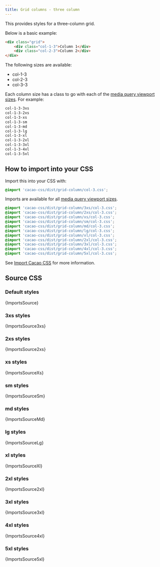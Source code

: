 ```yaml
---
title: Grid columns - three column
---
```


This provides styles for a three-column grid.

Below is a basic example:

```html
<div class="grid">
    <div class="col-1-3">Column 1</div>
    <div class="col-2-3">Column 2</div>
</div>
```

The following sizes are available:

- col-1-3
- col-2-3
- col-3-3

Each column size has a class to go with each of the [media query viewport sizes](/styles/media#viewport-media-queries). For example:

```css
col-1-3-3xs
col-1-3-2xs
col-1-3-xs
col-1-3-sm
col-1-3-md
col-1-3-lg
col-1-3-xl
col-1-3-2xl
col-1-3-3xl
col-1-3-4xl
col-1-3-5xl
```

## How to import into your CSS

Import this into your CSS with:

```css
@import 'cacao-css/dist/grid-column/col-3.css';
```

Imports are available for all [media query viewport sizes](/styles/media#viewport-media-queries).

```css
@import 'cacao-css/dist/grid-column/3xs/col-3.css';
@import 'cacao-css/dist/grid-column/2xs/col-3.css';
@import 'cacao-css/dist/grid-column/xs/col-3.css';
@import 'cacao-css/dist/grid-column/sm/col-3.css';
@import 'cacao-css/dist/grid-column/md/col-3.css';
@import 'cacao-css/dist/grid-column/lg/col-3.css';
@import 'cacao-css/dist/grid-column/xl/col-3.css';
@import 'cacao-css/dist/grid-column/2xl/col-3.css';
@import 'cacao-css/dist/grid-column/3xl/col-3.css';
@import 'cacao-css/dist/grid-column/4xl/col-3.css';
@import 'cacao-css/dist/grid-column/5xl/col-3.css';
```

See [Import Cacao CSS](/import) for more information.

## Source CSS

<!-- markdownlint-disable -->

### Default styles

<CodeBlock language="css" title="grid-column/col-3.css">{ImportsSource}</CodeBlock>

### 3xs styles

<CodeBlock language="css" title="grid-column/3xs/col-3.css">{ImportsSource3xs}</CodeBlock>

### 2xs styles

<CodeBlock language="css" title="grid-column/2xs/col-3.css">{ImportsSource2xs}</CodeBlock>

### xs styles

<CodeBlock language="css" title="grid-column/xs/col-3.css">{ImportsSourceXs}</CodeBlock>

### sm styles

<CodeBlock language="css" title="grid-column/sm/col-3.css">{ImportsSourceSm}</CodeBlock>

### md styles

<CodeBlock language="css" title="grid-column/md/col-3.css">{ImportsSourceMd}</CodeBlock>

### lg styles

<CodeBlock language="css" title="grid-column/lg/col-3.css">{ImportsSourceLg}</CodeBlock>

### xl styles

<CodeBlock language="css" title="grid-column/xl/col-3.css">{ImportsSourceXl}</CodeBlock>

### 2xl styles

<CodeBlock language="css" title="grid-column/2xl/col-3.css">{ImportsSource2xl}</CodeBlock>

### 3xl styles

<CodeBlock language="css" title="grid-column/3xl/col-3.css">{ImportsSource3xl}</CodeBlock>

### 4xl styles

<CodeBlock language="css" title="grid-column/4xl/col-3.css">{ImportsSource4xl}</CodeBlock>

### 5xl styles

<CodeBlock language="css" title="grid-column/5xl/col-3.css">{ImportsSource5xl}</CodeBlock>
